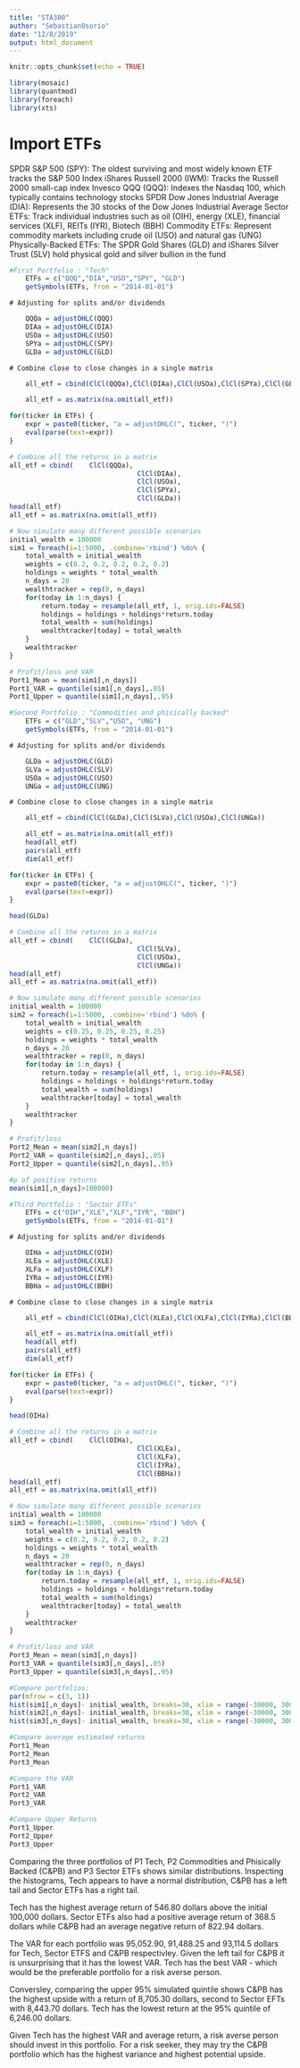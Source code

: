 ---
title: "STA380"
author: "SebastianOsorio"
date: "12/8/2019"
output: html_document
---

```{r setup, include=FALSE}
knitr::opts_chunk$set(echo = TRUE)
```

```{r}
library(mosaic)
library(quantmod)
library(foreach)
library(xts)
```

	
# Import ETFs

SPDR S&P 500 (SPY): The oldest surviving and most widely known ETF tracks the S&P 500 Index
iShares Russell 2000 (IWM): Tracks the Russell 2000 small-cap index
Invesco QQQ (QQQ): Indexes the Nasdaq 100, which typically contains technology stocks
SPDR Dow Jones Industrial Average (DIA): Represents the 30 stocks of the Dow Jones Industrial Average
Sector ETFs: Track individual industries such as oil (OIH), energy (XLE), financial services (XLF), REITs (IYR), Biotech (BBH)
Commodity ETFs: Represent commodity markets including crude oil (USO) and natural gas (UNG)
Physically-Backed ETFs: The SPDR Gold Shares (GLD) and iShares Silver Trust (SLV) hold physical gold and silver bullion in the fund

```{r}
#First Portfolio : "Tech"
	ETFs = c("QQQ","DIA","USO","SPY", "GLD")
	getSymbols(ETFs, from = "2014-01-01")
```

	# Adjusting for splits and/or dividends

```{r}
	QQQa = adjustOHLC(QQQ)
	DIAa = adjustOHLC(DIA)
	USOa = adjustOHLC(USO)
	SPYa = adjustOHLC(SPY)
	GLDa = adjustOHLC(GLD)
```
	
	# Combine close to close changes in a single matrix

```{r}
	all_etf = cbind(ClCl(QQQa),ClCl(DIAa),ClCl(USOa),ClCl(SPYa),ClCl(GLDa))
```


```{r}
	all_etf = as.matrix(na.omit(all_etf))
```

```{r}
for(ticker in ETFs) {
	expr = paste0(ticker, "a = adjustOHLC(", ticker, ")")
	eval(parse(text=expr))
}
```


```{r}
# Combine all the returns in a matrix
all_etf = cbind(	ClCl(QQQa),
								ClCl(DIAa),
								ClCl(USOa),
								ClCl(SPYa),
								ClCl(GLDa))
head(all_etf)
all_etf = as.matrix(na.omit(all_etf))
```

```{r}

# Now simulate many different possible scenarios  
initial_wealth = 100000
sim1 = foreach(i=1:5000, .combine='rbind') %do% {
	total_wealth = initial_wealth
	weights = c(0.2, 0.2, 0.2, 0.2, 0.2)
	holdings = weights * total_wealth
	n_days = 20
	wealthtracker = rep(0, n_days)
	for(today in 1:n_days) {
		return.today = resample(all_etf, 1, orig.ids=FALSE)
		holdings = holdings + holdings*return.today
		total_wealth = sum(holdings)
		wealthtracker[today] = total_wealth
	}
	wealthtracker
}

# Profit/loss and VAR
Port1_Mean = mean(sim1[,n_days])
Port1_VAR = quantile(sim1[,n_days],.05)
Port1_Upper = quantile(sim1[,n_days],.95)
```


```{r Second Portfolio : Commodities and phisically backed}
#Second Portfolio : "Commodities and phisically backed"
	ETFs = c("GLD","SLV","USO", "UNG")
	getSymbols(ETFs, from = "2014-01-01")
```

	# Adjusting for splits and/or dividends

```{r}
	GLDa = adjustOHLC(GLD)
	SLVa = adjustOHLC(SLV)
	USOa = adjustOHLC(USO)
	UNGa = adjustOHLC(UNG)

```
	

	# Combine close to close changes in a single matrix

```{r}
	all_etf = cbind(ClCl(GLDa),ClCl(SLVa),ClCl(USOa),ClCl(UNGa))
```


```{r}
	all_etf = as.matrix(na.omit(all_etf))
	head(all_etf)
	pairs(all_etf)
	dim(all_etf)
```

```{r}
for(ticker in ETFs) {
	expr = paste0(ticker, "a = adjustOHLC(", ticker, ")")
	eval(parse(text=expr))
}

head(GLDa)
```


```{r}
# Combine all the returns in a matrix
all_etf = cbind(	ClCl(GLDa),
								ClCl(SLVa),
								ClCl(USOa),
								ClCl(UNGa))
head(all_etf)
all_etf = as.matrix(na.omit(all_etf))
```


```{r}
# Now simulate many different possible scenarios  
initial_wealth = 100000
sim2 = foreach(i=1:5000, .combine='rbind') %do% {
	total_wealth = initial_wealth
	weights = c(0.25, 0.25, 0.25, 0.25)
	holdings = weights * total_wealth
	n_days = 20
	wealthtracker = rep(0, n_days)
	for(today in 1:n_days) {
		return.today = resample(all_etf, 1, orig.ids=FALSE)
		holdings = holdings + holdings*return.today
		total_wealth = sum(holdings)
		wealthtracker[today] = total_wealth
	}
	wealthtracker
}

# Profit/loss
Port2_Mean = mean(sim2[,n_days])
Port2_VAR = quantile(sim2[,n_days],.05)
Port2_Upper = quantile(sim2[,n_days],.95)
```


```{r}
#p of positive returns
mean(sim1[,n_days]>100000)
```



```{r}
#Third Portfolio : "Sector ETFs"
	ETFs = c("OIH","XLE","XLF","IYR", "BBH")
	getSymbols(ETFs, from = "2014-01-01")
```


	

	# Adjusting for splits and/or dividends

```{r}
	OIHa = adjustOHLC(OIH)
	XLEa = adjustOHLC(XLE)
	XLFa = adjustOHLC(XLF)
	IYRa = adjustOHLC(IYR)
	BBHa = adjustOHLC(BBH)
```
	

	# Combine close to close changes in a single matrix

```{r}
	all_etf = cbind(ClCl(OIHa),ClCl(XLEa),ClCl(XLFa),ClCl(IYRa),ClCl(BBHa))
```


```{r}
	all_etf = as.matrix(na.omit(all_etf))
	head(all_etf)
	pairs(all_etf)
	dim(all_etf)
```

```{r}
for(ticker in ETFs) {
	expr = paste0(ticker, "a = adjustOHLC(", ticker, ")")
	eval(parse(text=expr))
}

head(OIHa)
```


```{r}
# Combine all the returns in a matrix
all_etf = cbind(	ClCl(OIHa),
								ClCl(XLEa),
								ClCl(XLFa),
								ClCl(IYRa),
								ClCl(BBHa))
head(all_etf)
all_etf = as.matrix(na.omit(all_etf))
```


```{r}

# Now simulate many different possible scenarios  
initial_wealth = 100000
sim3 = foreach(i=1:5000, .combine='rbind') %do% {
	total_wealth = initial_wealth
	weights = c(0.2, 0.2, 0.2, 0.2, 0.2)
	holdings = weights * total_wealth
	n_days = 20
	wealthtracker = rep(0, n_days)
	for(today in 1:n_days) {
		return.today = resample(all_etf, 1, orig.ids=FALSE)
		holdings = holdings + holdings*return.today
		total_wealth = sum(holdings)
		wealthtracker[today] = total_wealth
	}
	wealthtracker
}

# Profit/loss and VAR
Port3_Mean = mean(sim3[,n_days])
Port3_VAR = quantile(sim3[,n_days],.05)
Port3_Upper = quantile(sim3[,n_days],.95)

```


```{r}
#Compare portfolios:
par(mfrow = c(3, 1))
hist(sim1[,n_days]- initial_wealth, breaks=30, xlim = range(-30000, 30000), ylim = range(0, 1000), main = "P1: Tech", xlab = "$ Total Returns")
hist(sim2[,n_days]- initial_wealth, breaks=30, xlim = range(-30000, 30000), ylim = range(0, 1000), main = "P2: Commodities and Phisically Backed", xlab = "$ Total Returns")
hist(sim3[,n_days]- initial_wealth, breaks=30, xlim = range(-30000, 30000), ylim = range(0, 1000), main = "P3: Sector ETFs", xlab = "$ Total Returns")

```

```{r}
#Compare average estimated returns
Port1_Mean
Port2_Mean
Port3_Mean

#Compare the VAR
Port1_VAR
Port2_VAR
Port3_VAR

#Compare Upper Returns
Port1_Upper
Port2_Upper
Port3_Upper
```
Comparing the three portfolios of P1 Tech, P2 Commodities and Phisically Backed (C&PB) and P3 Sector ETFs shows similar distributions. Inspecting the histograms, Tech appears to have a normal distribution, C&PB has a left tail and Sector ETFs has a right tail.

Tech has the highest average return of 546.80 dollars above the initial 100,000 dollars. Sector ETFs also had a positive average return of 368.5 dollars while C&PB had an average negative return of 822.94 dollars. 

The VAR for each portfolio was 95,052.90, 91,488.25 and 93,114.5 dollars for Tech, Sector ETFS and C&PB respectivley. Given the left tail for C&PB it is unsurprising that it has the lowest VAR. Tech has the best VAR - which would be the preferable portfolio for a risk averse person. 

Conversley, comparing the upper 95% simulated quintile shows C&PB has the highest upside with a return of 8,705.30 dollars, second to Sector EFTs with 8,443.70 dollars. Tech has the lowest return at the 95% quintile of 6,246.00 dollars.

Given Tech has the highest VAR and average return, a risk averse person should invest in this portfolio. For a risk seeker, they may try the C&PB portfolio which has the highest variance and highest potential upside.